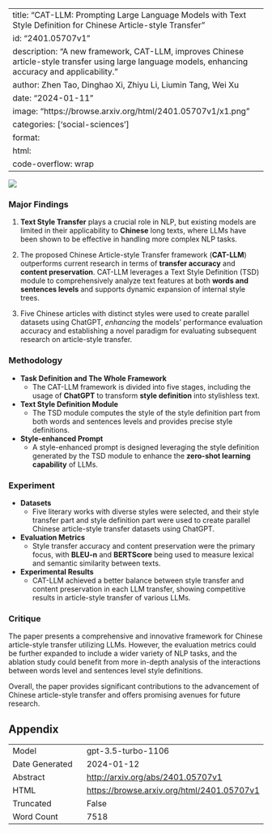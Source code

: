 
---
title: "CAT-LLM: Prompting Large Language Models with Text Style Definition for Chinese Article-style Transfer"
id: "2401.05707v1"
description: "A new framework, CAT-LLM, improves Chinese article-style transfer using large language models, enhancing accuracy and applicability."
author: Zhen Tao, Dinghao Xi, Zhiyu Li, Liumin Tang, Wei Xu
date: "2024-01-11"
image: "https://browse.arxiv.org/html/2401.05707v1/x1.png"
categories: ['social-sciences']
format:
  html:
    code-overflow: wrap
---

![](https://browse.arxiv.org/html/2401.05707v1/x1.png)

### Major Findings

1. **Text Style Transfer** plays a crucial role in NLP, but existing models are limited in their applicability to **Chinese** long texts, where LLMs have been shown to be effective in handling more complex NLP tasks.
  
2. The proposed Chinese Article-style Transfer framework (**CAT-LLM**) outperforms current research in terms of **transfer accuracy** and **content preservation**. CAT-LLM leverages a Text Style Definition (TSD) module to comprehensively analyze text features at both **words and sentences levels** and supports dynamic expansion of internal style trees.

3. Five Chinese articles with distinct styles were used to create parallel datasets using ChatGPT, *enhancing* the models’ performance evaluation accuracy and establishing a novel paradigm for evaluating subsequent research on article-style transfer.

### Methodology

- **Task Definition and The Whole Framework**
  - The CAT-LLM framework is divided into five stages, including the usage of **ChatGPT** to transform **style definition** into stylishless text.
- **Text Style Definition Module**
  - The TSD module computes the style of the style definition part from both words and sentences levels and provides precise style definitions.
- **Style-enhanced Prompt**
  - A style-enhanced prompt is designed leveraging the style definition generated by the TSD module to enhance the **zero-shot learning capability** of LLMs.

### Experiment

- **Datasets**
  - Five literary works with diverse styles were selected, and their style transfer part and style definition part were used to create parallel Chinese article-style transfer datasets using ChatGPT.
- **Evaluation Metrics**
  - Style transfer accuracy and content preservation were the primary focus, with **BLEU-n** and **BERTScore** being used to measure lexical and semantic similarity between texts.
- **Experimental Results**
  - CAT-LLM achieved a better balance between style transfer and content preservation in each LLM transfer, showing competitive results in article-style transfer of various LLMs.

### Critique

The paper presents a comprehensive and innovative framework for Chinese article-style transfer utilizing LLMs. However, the evaluation metrics could be further expanded to include a wider variety of NLP tasks, and the ablation study could benefit from more in-depth analysis of the interactions between words level and sentences level style definitions.

Overall, the paper provides significant contributions to the advancement of Chinese article-style transfer and offers promising avenues for future research.

## Appendix

|          |          |
|----------|----------|
| Model     | gpt-3.5-turbo-1106       |
| Date Generated     | 2024-01-12       |
| Abstract | [http://arxiv.org/abs/2401.05707v1](http://arxiv.org/abs/2401.05707v1)        |
| HTML     | [https://browse.arxiv.org/html/2401.05707v1](https://browse.arxiv.org/html/2401.05707v1)       |
| Truncated       | False       |
| Word Count       | 7518       |